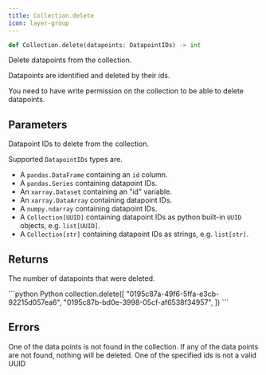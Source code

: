 ```yaml
---
title: Collection.delete
icon: layer-group
---
```


```python
def Collection.delete(datapoints: DatapointIDs) -> int
```

Delete datapoints from the collection.

Datapoints are identified and deleted by their ids.

<Note>
  You need to have write permission on the collection to be able to delete datapoints.
</Note>

## Parameters

<ParamField path="datapoints" type="DatapointIDs">
  Datapoint IDs to delete from the collection.

  Supported `DatapointIDs` types are.
  - A `pandas.DataFrame` containing an `id` column.
  - A `pandas.Series` containing datapoint IDs.
  - An `xarray.Dataset` containing an "id" variable.
  - An `xarray.DataArray` containing datapoint IDs.
  - A `numpy.ndarray` containing datapoint IDs.
  - A `Collection[UUID]` containing datapoint IDs as python built-in `UUID` objects, e.g. `list[UUID]`.
  - A `Collection[str]` containing datapoint IDs as strings, e.g. `list[str]`.
</ParamField>

## Returns

The number of datapoints that were deleted.

<RequestExample>
```python Python
collection.delete([
  "0195c87a-49f6-5ffa-e3cb-92215d057ea6",
  "0195c87b-bd0e-3998-05cf-af6538f34957",
])
```
</RequestExample>

## Errors

<ParamField path="NotFoundError" type="No such collection: Non-existent-Collection">
  One of the data points is not found in the collection. If any of the data points are not found,
  nothing will be deleted.
</ParamField>
<ParamField path="ValueError" type="Invalid UUID">
  One of the specified ids is not a valid UUID
</ParamField>
